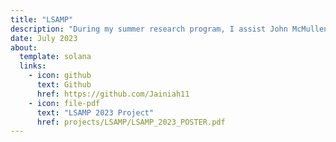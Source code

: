 ```yaml
---
title: "LSAMP"
description: "During my summer research program, I assist John McMullen with the Jay T. Lennon lab by doing computational work. During the course of my highly engaging research lab, we studied the interactions of each stage that rhizobia goes through to do this task and how it affects new host. My role in the Lennon lab was to assemble not just one but two distinct rhizobia strains and then characterize the genomic changes." 
date: July 2023 
about: 
  template: solana
  links: 
    - icon: github 
      text: Github 
      href: https://github.com/Jainiah11  
    - icon: file-pdf
      text: "LSAMP 2023 Project" 
      href: projects/LSAMP/LSAMP_2023_POSTER.pdf
---
```


